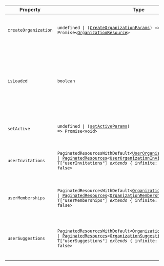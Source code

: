 | Property                                             | Type                                                                                                                                                                                                                                                                                                                                                                            | Description                                                                                                                                                           |
| ---------------------------------------------------- | ------------------------------------------------------------------------------------------------------------------------------------------------------------------------------------------------------------------------------------------------------------------------------------------------------------------------------------------------------------------------------- | --------------------------------------------------------------------------------------------------------------------------------------------------------------------- |
| <a id="createorganization"></a> `createOrganization` | <code>undefined \| ([CreateOrganizationParams](#create-organization-params)) => Promise\<[OrganizationResource](/docs/references/javascript/organization)\></code>                                                                                                                                                                                                              | A function that returns a `Promise` which resolves to the newly created `Organization`.                                                                               |
| <a id="isloaded"></a> `isLoaded`                     | `boolean`                                                                                                                                                                                                                                                                                                                                                                       | A boolean that indicates whether Clerk has completed initialization and there is an authenicated user. Initially `false`, becomes `true` once Clerk loads with a user |
| <a id="setactive"></a> `setActive`                   | <code>undefined \| ([setActiveParams](/docs/references/javascript/types/set-active-params)) => Promise\<void\></code>                                                                                                                                                                                                                                                           | A function that sets the active session and/or organization.                                                                                                          |
| <a id="userinvitations"></a> `userInvitations`       | <code>PaginatedResourcesWithDefault\<[UserOrganizationInvitationResource](/docs/references/javascript/types/user-organization-invitation)\> \| [PaginatedResources](#paginated-resources)\<[UserOrganizationInvitationResource](/docs/references/javascript/types/user-organization-invitation), T\["userInvitations"\] _extends_ \{ infinite: true; \} ? true : false\></code> | Returns `PaginatedResources` which includes a list of the user's organization invitations.                                                                            |
| <a id="usermemberships"></a> `userMemberships`       | <code>PaginatedResourcesWithDefault\<[OrganizationMembershipResource](/docs/references/javascript/types/organization-membership)\> \| [PaginatedResources](#paginated-resources)\<[OrganizationMembershipResource](/docs/references/javascript/types/organization-membership), T\["userMemberships"\] _extends_ \{ infinite: true; \} ? true : false\></code>                   | Returns `PaginatedResources` which includes a list of the user's organization memberships.                                                                            |
| <a id="usersuggestions"></a> `userSuggestions`       | <code>PaginatedResourcesWithDefault\<[OrganizationSuggestionResource](/docs/references/javascript/types/organization-suggestion)\> \| [PaginatedResources](#paginated-resources)\<[OrganizationSuggestionResource](/docs/references/javascript/types/organization-suggestion), T\["userSuggestions"\] _extends_ \{ infinite: true; \} ? true : false\></code>                   | Returns `PaginatedResources` which includes a list of suggestions for organizations that the user can join.                                                           |
